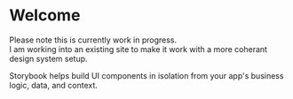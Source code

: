 
<Meta title="Introduction" />

# Welcome

Please note this is currently work in progress.  
I am working into an existing site to make it work with a more coherant design system setup.

Storybook helps build UI components in isolation from your app's business logic, data, and context.
